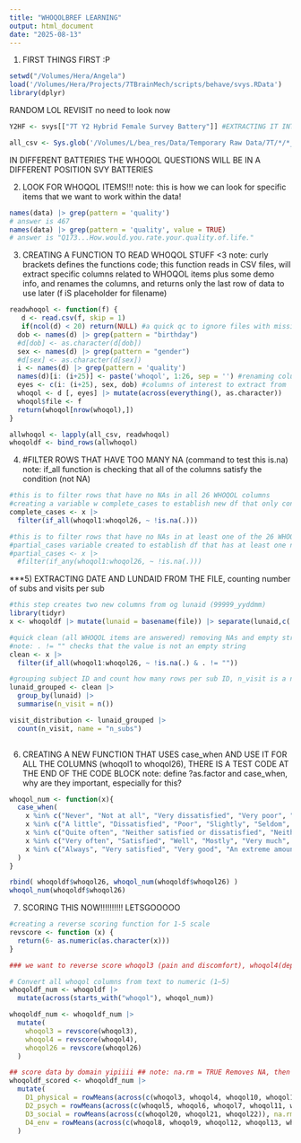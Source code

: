 ```yaml
---
title: "WHOQOLBREF LEARNING"
output: html_document
date: "2025-08-13"
---
```

1) FIRST THINGS FIRST :P
```r
setwd("/Volumes/Hera/Angela")
load('/Volumes/Hera/Projects/7TBrainMech/scripts/behave/svys.RData')
library(dplyr)
```
RANDOM LOL REVISIT no need to look now
```r
Y2HF <- svys[["7T Y2 Hybrid Female Survey Battery"]] #EXTRACTING IT INTO DATAFRAME

all_csv <- Sys.glob('/Volumes/L/bea_res/Data/Temporary Raw Data/7T/*/*_selfreport.csv') #finding where all those files are, the * is a placeholder(glob placeholder)

```

IN DIFFERENT BATTERIES THE WHOQOL QUESTIONS WILL BE IN A DIFFERENT POSITION SVY BATTERIES

2) LOOK FOR WHOQOL ITEMS!!!
note: this is how we can look for specific items that we want to work within the data! 
```r
names(data) |> grep(pattern = 'quality')
# answer is 467
names(data) |> grep(pattern = 'quality', value = TRUE)
# answer is "Q173...How.would.you.rate.your.quality.of.life."
```

3) CREATING A FUNCTION TO READ WHOQOL STUFF <3
note: curly brackets defines the functions code; this function reads in CSV files, will extract specific columns related to WHOQOL items plus some demo info, and renames the columns, and returns only the last row of data to use later (f iS placeholder for filename) 
```r
readwhoqol <- function(f) {
   d <- read.csv(f, skip = 1)
   if(ncol(d) < 20) return(NULL) #a quick qc to ignore files with missing/incomplete data
  dob <- names(d) |> grep(pattern = "birthday")
  #d[dob] <- as.character(d[dob]) 
  sex <- names(d) |> grep(pattern = "gender")
  #d[sex] <- as.character(d[sex])
  i <- names(d) |> grep(pattern = 'quality')
  names(d)[i: (i+25)] <- paste('whoqol', 1:26, sep = '') #renaming columns to be whoqol1 to whoqol26
  eyes <- c(i: (i+25), sex, dob) #columns of interest to extract from
  whoqol <- d [, eyes] |> mutate(across(everything(), as.character))
  whoqol$file <- f
  return(whoqol[nrow(whoqol),])
}

allwhoqol <- lapply(all_csv, readwhoqol)
whoqoldf <- bind_rows(allwhoqol)
```

4) #FILTER ROWS THAT HAVE TOO MANY NA (command to test this is.na) note: if_all function is checking that all of the columns satisfy the condition (not NA)
```r
#this is to filter rows that have no NAs in all 26 WHOQOL columns 
#creating a variable w complete_cases to establish new df that only contains rows where all items are filled in (no NA reponse)
complete_cases <- x |> 
  filter(if_all(whoqol1:whoqol26, ~ !is.na(.)))

#this is to filter rows that have no NAs in at least one of the 26 WHOQOL columns 
#partial_cases variable created to establish df that has at least one non-missing value among the 26 items
#partial_cases <- x |> 
  #filter(if_any(whoqol1:whoqol26, ~ !is.na(.)))
```

***5) EXTRACTING DATE AND LUNDAID FROM THE FILE, counting number of subs and visits per sub
```r
#this step creates two new columns from og lunaid (99999_yyddmm)
library(tidyr)
x <- whoqoldf |> mutate(lunaid = basename(file)) |> separate(lunaid,c('lunaid', "visitdate")) 

#quick clean (all WHOQOL items are answered) removing NAs and empty strings
#note: . != "" checks that the value is not an empty string
clean <- x |> 
  filter(if_all(whoqol1:whoqol26, ~ !is.na(.) & . != ""))

#grouping subject ID and count how many rows per sub ID, n_visit is a new column created
lunaid_grouped <- clean |>
  group_by(lunaid) |> 
  summarise(n_visit = n())

visit_distribution <- lunaid_grouped |>
  count(n_visit, name = "n_subs")
  
```

6) CREATING A NEW FUNCTION THAT USES case_when AND USE IT FOR ALL THE COLUMNS (whoqol1 to whoqol26), THERE IS A TEST CODE AT THE END OF THE CODE BLOCK 
note: define ?as.factor and case_when, why are they important, especially for this? 
```r
whoqol_num <- function(x){
  case_when(
    x %in% c("Never", "Not at all", "Very dissatisfied", "Very poor", "1") ~ 1,
    x %in% c("A little", "Dissatisfied", "Poor", "Slightly", "Seldom", "2") ~ 2,
    x %in% c("Quite often", "Neither satisfied or dissatisfied", "Neither poor nor well", "Moderately", "A moderate amount", "Neither poor nor good", "3") ~ 3,
    x %in% c("Very often", "Satisfied", "Well", "Mostly", "Very much", "Satisfied", "Good", "4") ~ 4,
    x %in% c("Always", "Very satisfied", "Very good", "An extreme amount", "Extremely", "Completely", "Very well", "5") ~ 5
  )
}

rbind( whoqoldf$whoqol26, whoqol_num(whoqoldf$whoqol26) ) 
whoqol_num(whoqoldf$whoqol26)
```

7) SCORING THIS NOW!!!!!!!!!! LETSGOOOOO
```r
#creating a reverse scoring function for 1-5 scale 
revscore <- function (x) {
  return(6- as.numeric(as.character(x)))
}

### we want to reverse score whoqol3 (pain and discomfort), whoqol4(dependence on medicinal substances), and whoqol26(negative feelings) ###

# Convert all whoqol columns from text to numeric (1–5)
whoqoldf_num <- whoqoldf |> 
  mutate(across(starts_with("whoqol"), whoqol_num))

whoqoldf_num <- whoqoldf_num |>
  mutate(
    whoqol3 = revscore(whoqol3),
    whoqol4 = revscore(whoqol4),
    whoqol26 = revscore(whoqol26)
  )

## score data by domain yipiiii ## note: na.rm = TRUE Removes NA, then computes -- note: rowMeans(across(c(...) is used to compute the mean of several columns across each row
whoqoldf_scored <- whoqoldf_num |> 
  mutate(
    D1_physical = rowMeans(across(c(whoqol3, whoqol4, whoqol10, whoqol15, whoqol16, whoqol17, whoqol18)), na.rm = TRUE),
    D2_psych = rowMeans(across(c(whoqol5, whoqol6, whoqol7, whoqol11, whoqol19, whoqol26)), na.rm = TRUE),
    D3_social = rowMeans(across(c(whoqol20, whoqol21, whoqol22)), na.rm = TRUE),
    D4_env = rowMeans(across(c(whoqol8, whoqol9, whoqol12, whoqol13, whoqol14, whoqol23, whoqol24, whoqol25)), na.rm = TRUE)
  )


```




